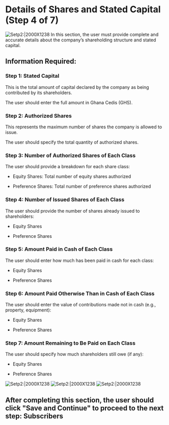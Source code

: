 # Details of Shares and Stated Capital (Step 4 of 7)  
![Setp2:|2000X1238](/priv-limited20.png)
In this section, the user must provide complete and accurate details about the company’s shareholding structure and stated capital.

##  Information Required:

###  Step 1: Stated Capital

This is the total amount of capital declared by the company as being contributed by its shareholders.

 The user should enter the full amount in Ghana Cedis (GHS).

###  Step 2: Authorized Shares

This represents the maximum number of shares the company is allowed to issue.

 The user should specify the total quantity of authorized shares.

###  Step 3: Number of Authorized Shares of Each Class

The user should provide a breakdown for each share class:

- Equity Shares: Total number of equity shares authorized

- Preference Shares: Total number of preference shares authorized

###  Step 4: Number of Issued Shares of Each Class

The user should provide the number of shares already issued to shareholders:

- Equity Shares

- Preference Shares

###  Step 5: Amount Paid in Cash of Each Class

The user should enter how much has been paid in cash for each class:

- Equity Shares

- Preference Shares

###  Step 6: Amount Paid Otherwise Than in Cash of Each Class

The user should enter the value of contributions made not in cash (e.g., property, equipment):

- Equity Shares

- Preference Shares

###  Step 7: Amount Remaining to Be Paid on Each Class

The user should specify how much shareholders still owe (if any):

- Equity Shares

- Preference Shares

![Setp2:|2000X1238](/priv-limited21.png)
![Setp2:|2000X1238](/priv-limited22.png)
![Setp2:|2000X1238](/priv-limited23.png)

##  After completing this section, the user should click "Save and Continue" to proceed to the next step: Subscribers